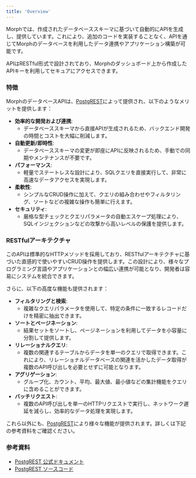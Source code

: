 ```yaml
---
title: 'Overview'
---
```


Morphでは、作成されたデータベーススキーマに基づいて自動的にAPIを生成し、提供しています。これにより、追加のコードを実装することなく、APIを通じてMorphのデータベースを利用したデータ連携やアプリケーション構築が可能です。

APIはRESTful形式で設計されており、Morphのダッシュボード上から作成したAPIキーを利用してセキュアにアクセスできます。

### **特徴**

MorphのデータベースAPIは、[PostgREST](https://postgrest.org/)によって提供され、以下のようなメリットを提供します：

- **効率的な開発および連携**:
    - データベーススキーマから直接APIが生成されるため、バックエンド開発の時間とコストを大幅に削減します。
- **自動更新/即時性**:
    - データベーススキーマの変更が即座にAPIに反映されるため、手動での同期やメンテナンスが不要です。
- **パフォーマンス**:
    - 軽量でステートレスな設計により、SQLクエリを直接実行して、非常に高速なデータアクセスを実現します。
- **柔軟性**:
    - シンプルなCRUD操作に加えて、クエリの組み合わせやフィルタリング、ソートなどの複雑な操作も簡単に行えます。
- **セキュリティ**:
    - 厳格な型チェックとクエリパラメータの自動エスケープ処理により、SQLインジェクションなどの攻撃から高いレベルの保護を提供します。

### **RESTfulアーキテクチャ**

このAPIは標準的なHTTPメソッドを採用しており、RESTfulアーキテクチャに基づいた直感的で使いやすいCRUD操作を提供します。この設計により、様々なプログラミング言語やアプリケーションとの幅広い連携が可能となり、開発者は容易にシステムを統合できます。

さらに、以下の高度な機能も提供されます：

- **フィルタリングと検索**:
    - 複雑なクエリパラメータを使用して、特定の条件に一致するレコードだけを精密に抽出できます。
- **ソートとページネーション**:
    - 結果セットをソートし、ページネーションを利用してデータを小容量に分割して提供します。
- **リレーショナルクエリ**:
    - 複数の関連するテーブルからデータを単一のクエリで取得できます。これにより、リレーショナルデータベースの関連を活かしたデータ取得が複数のAPI呼び出しを必要とせずに可能となります。
- **アグリゲーション**:
    - グループ化、カウント、平均、最大値、最小値などの集計機能をクエリに含めることができます。
- **バッチリクエスト**:
    - 複数のAPI呼び出しを単一のHTTPリクエストで実行し、ネットワーク遅延を減らし、効率的なデータ処理を実現します。

これら以外にも、[PostgREST](https://postgrest.org/)により様々な機能が提供されます。詳しくは下記の参考資料をご確認ください。

### **参考資料**

- [PostgREST 公式ドキュメント](https://postgrest.org/en/v12/)
- [PostgREST ソースコード](https://github.com/PostgREST/postgrest)